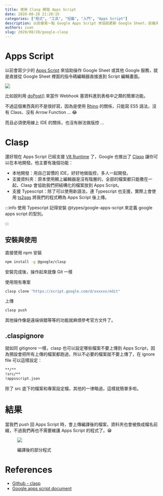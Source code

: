 ```yaml
---
title: 使用 Clasp 開發 Apps Script
date: 2020-08-28 21:20:15
categories: ["程式", "工具", "短篇", "入門", "Apps Script"]
description: 以前會寫一點 Google Apps Script 來協助更新 Google Sheet，前幾天突然發現她終於使用 V8 啦，甚至可以使用 Typescript 來撰寫，這篇文章來介紹實作這些功能的工具 Clasp。
authors: ivan
slug: 2020/08/28/google-clasp
---
```


# Apps Script

以前會寫少少的 [Apps Script](https://developers.google.com/apps-script/) 來協助操作 Google Sheet 或其他 Google 服務，就是直接從 Google Sheet 裡面的指令碼編輯器直接進到 Script 編輯畫面。

<!--truncate-->

![](./script-editor.png)

比如說利用 [doPost()](https://developers.google.com/apps-script/guides/web) 來當作 Webhook 塞資料進到表格中之類的簡單功能。

不過這個東西真的不是很好寫，因為是使用 [Rhino](https://developer.mozilla.org/en-US/docs/Mozilla/Projects/Rhino) 的關係，只能寫 ES5 語法，沒有 Class、沒有 Arrow Function ... 😂

而且必須使用線上 IDE 的關係，也沒有辦法做版控 ...

# Clasp

還好現在 Apps Script 已經支援 [V8 Runtime](https://developers.google.com/apps-script/guides/v8-runtime) 了，Google 也推出了 [Clasp](https://github.com/google/clasp) 讓你可以在本地開發。他主要有幾個功能：

- 本地開發：用自己習慣的 IDE，好好地做版控，多人一起開發。
- 支援資料夾：原本使用顯上編輯器是沒有階層的，全部的檔案都只能撒在一起，Clasp 會協助我們把結構化的檔案放到 Apps Script。
- 支援 Typescript：除了可以使用新語法，連 Typescript 也支援，實際上會使用 [ts2gas](https://github.com/grant/ts2gas) 將我們的程式轉為 Apps Script 後上傳。

:::info
使用 Typescript 記得安裝 @types/google-apps-script 來定義 google apps script 的型別。

:::

## 安裝與使用

直接使用 npm 安裝

```bash
npm install -g @google/clasp
```

安裝完成後，操作起來就像 Git 一樣

使用現有專案

```bash
clasp clone "https://script.google.com/d/xxxxxx/edit"
```

上傳

```bash
clasp push
```

其他操作像是遠端偵錯等等的功能就麻煩參考官方文件了。

## .claspignore

就如同 gitignore 一樣，clasp 也可以設定哪些檔案不要上傳到 Apps Script，因為預設會把所有上傳的檔案都跑過，所以不必要的檔案就不要上傳了，在 ignore file 可以這樣設定：

```txt
**/**
!src/**
!appsscript.json
```

除了 src 底下的檔案和專案設定檔，其他的一律略過，這樣就簡單多啦。

# 結果

當我們 push 回 Apps Script 時，會上傳編譯後的檔案，資料夾也會被換成檔名前綴，不過我們再也不需要維護 Apps Script 的程式了。😁

<figure>

![](./script-result.png)

<figcaption>編譯後的部分程式 </figcaption>
</figure>

# References

- [Github - clasp](https://github.com/google/clasp)
- [Google apps script document](https://developers.google.com/apps-script)
